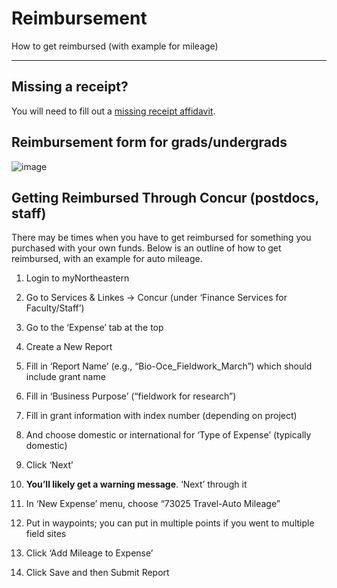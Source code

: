 # Reimbursement

How to get reimbursed (with example for mileage)

------------------------------------------------------------------------

## **Missing a receipt?** {.unnumbered}

You will need to fill out a [missing receipt affidavit](https://drive.google.com/open?id=15O6iVj2p2Qf_em6hiHeyg3co1UQEIbzU&authuser=k.lotterhos%40gmail.com&usp=drive_fs).

## **Reimbursement form for grads/undergrads** {.unnumbered}

![](https://user-images.githubusercontent.com/6870125/184234551-393ff3b2-7bf7-42df-b7d8-9ff7ca0fb58c.png){alt="image"}

## **Getting Reimbursed Through Concur (postdocs, staff)** {.unnumbered}

There may be times when you have to get reimbursed for something you purchased with your own funds. Below is an outline of how to get reimbursed, with an example for auto mileage.

1.  Login to myNortheastern

2.  Go to Services & Linkes -\> Concur (under 'Finance Services for Faculty/Staff')

3.  Go to the 'Expense' tab at the top

4.  Create a New Report

5.  Fill in 'Report Name' (e.g., "Bio-Oce_Fieldwork_March") which should include grant name

6.  Fill in 'Business Purpose' ("fieldwork for research")

7.  Fill in grant information with index number (depending on project)

8.  And choose domestic or international for 'Type of Expense' (typically domestic)

9.  Click 'Next'

10. **You'll likely get a warning message**. 'Next' through it

11. In 'New Expense' menu, choose "73025 Travel-Auto Mileage"

12. Put in waypoints; you can put in multiple points if you went to multiple field sites

13. Click 'Add Mileage to Expense'

14. Click Save and then Submit Report
